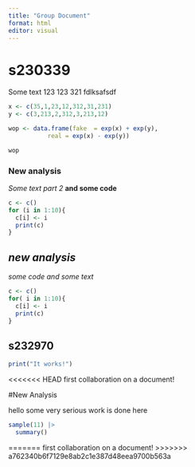```yaml
---
title: "Group Document"
format: html
editor: visual
---
```


# s230339

Some text 123 123 321
fdlksafsdf


```r
x <- c(35,1,23,12,312,31,231)
y <- c(3,213,2,312,3,213,12)

wop <- data.frame(fake  = exp(x) + exp(y),
           real = exp(x) - exp(y))

wop
```
### New analysis

*Some text part 2* **and some code**

```r
c <- c()
for (i in 1:10){
  c[i] <- i
  print(c)
} 

```
## *new analysis*

*some code and some text*

```r
c <- c()
for( i in 1:10){
  c[i] <- i
  print(c)
}
```



## s232970
```r
print("It works!")
```

<<<<<<< HEAD
first collaboration on a document!


#New Analysis

hello some very serious work is done here

```r
sample(11) |> 
  summary()
```
=======
first collaboration on a document!
>>>>>>> a762340b6f7129e8ab2c1e387d48eea9700b563a
